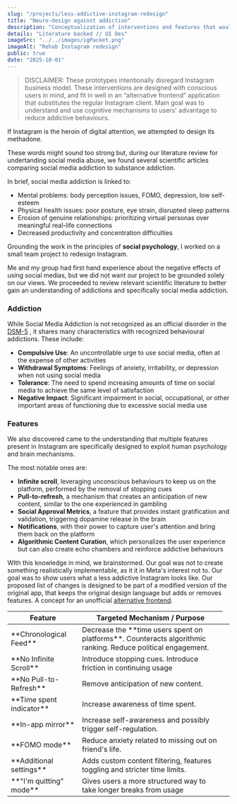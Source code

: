 ```yaml
---
slug: "/projects/less-addictive-instagram-redesign"
title: "Neuro-design against addiction"
description: "Conceptualization of interventions and features that would make users more aware of their time spent on social media."
details: "Literature backed // UI Des"
imageSrc: "../../images/igPacket.png"
imageAlt: "Rehab Instagram redesign"
public: true
date: "2025-10-01"
---
```


> DISCLAIMER: These prototypes intentionally disregard Instagram business model. These interventions are designed with conscious users in mind, and fit in well in an “alternative frontend” application that substitutes the regular Instagram client. Main goal was to understand and use cognitive mechanisms to users' advantage to reduce addictive behaviours.

If Instagram is the heroin of digital attention, we attempted to design its methadone.

These words might sound too strong but, during our literature review for undertanding social media abuse, we found several scientific articles comparing social media addiction to substance addiction.

In brief, social media addiction is linked to:

- Mental problems: body perception issues, FOMO, depression, low self-esteem
- Physical health issues: poor posture, eye strain, disrupted sleep patterns
- Erosion of genuine relationships: prioritizing virtual personas over meaningful real-life connections
- Decreased productivity and concentration difficulties

Grounding the work in the principles of **social psychology**, I worked on a small team project to redesign Instagram.

<FoldableHeading title="Researching literature">

Me and my group had first hand experience about the negative effects of using social medias, but we did not want our project to be grounded solely on our views. We proceeded to review relevant scientific literature to better gain an understanding of addictions and specifically social media addiction.

### Addiction

While Social Media Addiction is not recognized as an official disorder in the [DSM-5](https://www.psychiatry.org/psychiatrists/practice/dsm) , it shares many characteristics with recognized behavioural addictions. These include:

- **Compulsive Use**: An uncontrollable urge to use social media, often at the expense of other activities
- **Withdrawal Symptoms**: Feelings of anxiety, irritability, or depression when not using social media
- **Tolerance**: The need to spend increasing amounts of time on social media to achieve the same level of satisfaction
- **Negative Impact**: Significant impairment in social, occupational, or other important areas of functioning due to excessive social media use

### Features

We also discovered came to the understanding that multiple features present in Instagram are specifically designed to exploit human psychology and brain mechanisms.

The most notable ones are:

- **Infinite scroll**, leveraging unconscious behaviours to keep us on the platform, performed by the removal of stopping cues
- **Pull-to-refresh**, a mechanism that creates an anticipation of new content, similar to the one experienced in gambling
- **Social Approval Metrics**, a feature that provides instant gratification and validation, triggering dopamine release in the brain
- **Notifications**, with their power to capture user's attention and bring them back on the platform
- **Algorithmic Content Curation**, which personalizes the user experience but can also create echo chambers and reinforce addictive behaviours

</FoldableHeading>
<FoldableHeading title="Redesigning Instagram">

WIth this knowledge in mind, we brainstormed. Our goal was not to create something realistically implementable, as it it in Meta's interest not to. Our goal was to show users what a less addictive Instagram looks like. Our proposed list of changes is designed to be part of a modified version of the original app, that keeps the original design language but adds or removes features. A concept for an unofficial [alternative frontend](https://www.trackawesomelist.com/mendel5/alternative-front-ends/readme/).

</FoldableHeading>
<FoldableHeading title="Overview of proposed changes">

<table class="blogTable">
  <thead>
    <tr>
      <th>Feature</th>
      <th>Targeted Mechanism / Purpose</th>
    </tr>
  </thead>
  <tbody>
    <tr>
      <td>**Chronological Feed**</td>
      <td>
        Decrease the **time users spent on platforms**. Counteracts algorithmic
        ranking. Reduce political engagement.
      </td>
    </tr>
    <tr>
      <td>**No Infinite Scroll**</td>
      <td>Introduce stopping cues. Introduce friction in continuing usage</td>
    </tr>
    <tr>
      <td>**No Pull-to-Refresh**</td>
      <td>Remove anticipation of new content.</td>
    </tr>
    <tr>
      <td>**Time spent indicator**</td>
      <td>Increase awareness of time spent.</td>
      <td></td>
    </tr>
    <tr>
      <td>**In-app mirror**</td>
      <td>Increase self-awareness and possibly trigger self-regulation.</td>
    </tr>
    <tr>
      <td>**FOMO mode**</td>
      <td>Reduce anxiety related to missing out on friend's life.</td>
    </tr>
    <tr>
      <td>**Additional settings**</td>
      <td>
        Adds custom content filtering, features toggling and stricter time
        limits.
      </td>
    </tr>
    <tr>
      <td>**"I'm quitting" mode**</td>
      <td>
        Gives users a more structured way to take longer breaks from usage
      </td>
    </tr>
  </tbody>
</table>
</FoldableHeading>
